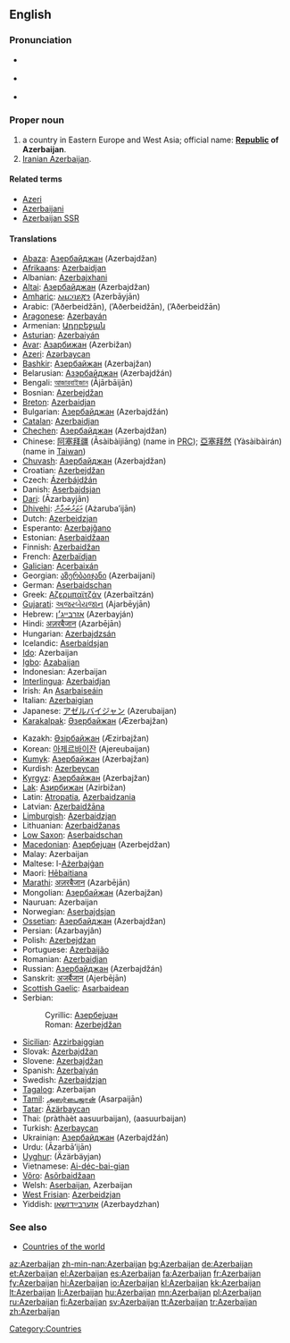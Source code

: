 ==English==
{{wikipedia}}

===Pronunciation===
* {{a|UK}} {{IPA|/ˌæz.ə.baɪˈdʒɑːn/}}
* {{a|UK}} {{IPA|/ˌæz.ɚ.baɪˈʒɑːn/}}
* {{audio|en-us-Azerbaijan.ogg|Audio (US)}}

===Proper noun===
{{en-proper noun}}

# a country in Eastern Europe and West Asia; official name: '''[[Republic]] of Azerbaijan'''.
# [[Iranian Azerbaijan]].

====Related terms====
* [[Azeri]]
* [[Azerbaijani]]
* [[Azerbaijan SSR]]

====Translations====
{{trans-top|country in Eastern Europe}}
* [[Abaza]]: [[Азербайджан]] (Azerbajdžan)
* [[Afrikaans]]: [[Azerbaidjan]]
* Albanian: [[Azerbajxhani]]
* [[Altai]]: [[Азербайджан]] (Azerbajdžan)
* [[Amharic]]: [[አዜርባይጃን]] (Azerbāyjān)
* Arabic: {{Arab|[[آذربيجان]]}} (’Aðerbeidžān), {{Arab|[[أذربيجان]]}} (’Aðerbeidžān), {{Arab|[[اذربيجان]]}} (’Aðerbeidžān)
* [[Aragonese]]: [[Azerbayán]] {{m}}
* Armenian: [[Ադրբեջան]] {{unicode|(Adrbeǰan)}}
* [[Asturian]]: [[Azerbaiyán]] {{m}}
* [[Avar]]: [[Азарбижан]] (Azerbižan)
* [[Azeri]]: [[Azərbaycan]]
* [[Bashkir]]: [[Азербайжан]] (Azerbajžan)
* Belarusian: [[Азэрбайджан]] (Azerbajdžán) {{m}}
* Bengali: [[আজারবাইজান]] (Ājārbāijān)
* Bosnian: [[Azerbejdžan]] {{m}}
* [[Breton]]: [[Azerbaidjan]]
* Bulgarian: [[Азербайджан]] (Azerbajdžán) {{m}}
* [[Catalan]]: [[Azerbaidjan]] {{m}}
* [[Chechen]]: [[Азербайджан]] (Azerbajdžan)
* Chinese: [[阿塞拜疆]] (Āsàibàijiāng) (name in [[w:People's Republic of China|PRC]]); [[亞塞拜然]] (Yàsàibàirán) (name in [[Taiwan]])
* [[Chuvash]]: [[Азербайджан]] (Azerbajdžan)
* Croatian: [[Azerbejdžan]]
* Czech: [[Ázerbájdžán]] {{m}}
* Danish: [[Aserbajdsjan]]
* [[Dari]]: {{fa-Arab|[[آذربایجان]]}} (Āzarbayjān)
* [[Dhivehi]]: [[އަޒަރުބައިޖާން]] (Ażaruba’ijān)
* Dutch: [[Azerbeidzjan]]
* Esperanto: [[Azerbajĝano]]
* Estonian: [[Aserbaidžaan]]
* Finnish: [[Azerbaidžan]]
* French: [[Azerbaïdjan]] {{m}}
* [[Galician]]: [[Acerbaixán]] {{m}}
* Georgian: [[აზერბაიჯანი]] (Azerbaijani)
* German: [[Aserbaidschan]] {{n}}
* Greek: [[Αζερμπαϊτζάν]] (Azerbaïtzán) {{n}}
* [[Gujarati]]: [[અજરબેયજાન]] (Ajarbēyjān)
* Hebrew: [[אזרבייג׳ן]] (Azerbayján)
* Hindi: [[अज़रबैजान]] (Azarbējān)
* Hungarian: [[Azerbajdzsán]]
* Icelandic: [[Aserbaídsjan]]
* [[Ido]]: Azerbaijan
* [[Igbo]]: [[Azabaijan]]
* Indonesian: Azerbaijan
* [[Interlingua]]: [[Azerbaidjan]]
* Irish: An [[Asarbaiseáin]]
* Italian: [[Azerbaigian]] {{m}}
* Japanese: [[アゼルバイジャン]] (Azerubaijan)
* [[Karakalpak]]: [[Әзербайжан]] (Æzerbajžan)
{{trans-mid}}
* Kazakh: [[Әзірбайжан]] (Æzirbajžan)
* Korean: [[아제르바이잔]] (Ajereubaijan)
* [[Kumyk]]: [[Азербайжан]] (Azerbajžan)
* Kurdish: [[Azerbeycan]]
* [[Kyrgyz]]: [[Азербайжан]] (Azerbajžan)
* [[Lak]]: [[Азирбижан]] (Azirbižan)
* Latin: [[Atropatia]], [[Azerbaidzania]] {{f}}
* Latvian: [[Azerbaidžāna]]
* [[Limburgish]]: [[Azerbaidzjan]]
* Lithuanian: [[Azerbaidžanas]]
* [[Low Saxon]]: [[Aserbaidschan]]
* [[Macedonian]]: [[Азербејџан]] (Azerbejdžan)
* Malay: Azerbaijan
* Maltese: l-[[Ażerbajġan]]
* Maori: [[Hēbaitiana]]
* [[Marathi]]: [[अज़रबैजान]] (Azarbējān)
* Mongolian: [[Азербайжан]] (Azerbajžan)
* Nauruan: Azerbaijan
* Norwegian: [[Aserbajdsjan]]
* [[Ossetian]]: [[Азербайджан]] (Azerbajdžan)
* Persian: {{fa-Arab|[[آذربایجان]]}} (Azarbayjân)
* Polish: [[Azerbejdżan]] {{m}}
* Portuguese: [[Azerbaijão]] {{m}}
* Romanian: [[Azerbaidjan]] {{n}}
* Russian: [[Азербайджан]] (Azerbajdžán) {{m}}
* Sanskrit: [[अजर्बैजान]] (Ajerbējān)
* [[Scottish Gaelic]]: [[Asarbaidean]]
* Serbian:
*: Cyrillic: [[Азербејџан]] {{m}}
*: Roman: [[Azerbejdžan]] {{m}}
* [[Sicilian]]: [[Azzirbaiggian]] {{m}}
* Slovak: [[Azerbajdžan]] {{m}}
* Slovene: [[Azerbajdžan]] {{m}}
* Spanish: [[Azerbaiyán]] {{m}}
* Swedish: [[Azerbajdzjan]]
* [[Tagalog]]: Azerbaijan
* [[Tamil]]: [[அஸர்பைஜான்]] (Asarpaijān)
* [[Tatar]]: [[Äzärbaycan]]
* Thai: {{Thai|[[ประเทศอาเซอร์ไบจาน]]}} (pràthàèt aasuurbaijan), {{Thai|[[อาเซอร์ไบจัน]]}} (aasuurbaijan)
* Turkish: [[Azerbaycan]]
* Ukrainian: [[Азербайджан]] (Azerbajdžán) {{m}}
* Urdu: {{ur-Arab|[[آذربائجان]]}} (Āzarbā’ijān)
* [[Uyghur]]: {{ug-Arab|[[ئازەربەيجان]]}} (Äzärbäyjan)
* Vietnamese: [[Ai-déc-bai-gian]]
* [[Võro]]: [[Asõrbaidžaan]]
* Welsh: [[Aserbaijan]], Azerbaijan
* [[West Frisian]]: [[Azerbeidzjan]]
* Yiddish: [[אַזערבײַדזשאַן]] (Azerbaydzhan)
{{trans-bottom}}

===See also===
* [[Appendix:Countries of the world|Countries of the world]]

[[Category:Countries]]

[[az:Azerbaijan]]
[[zh-min-nan:Azerbaijan]]
[[bg:Azerbaijan]]
[[de:Azerbaijan]]
[[et:Azerbaijan]]
[[el:Azerbaijan]]
[[es:Azerbaijan]]
[[fa:Azerbaijan]]
[[fr:Azerbaijan]]
[[fy:Azerbaijan]]
[[hi:Azerbaijan]]
[[io:Azerbaijan]]
[[kl:Azerbaijan]]
[[kk:Azerbaijan]]
[[lt:Azerbaijan]]
[[li:Azerbaijan]]
[[hu:Azerbaijan]]
[[mn:Azerbaijan]]
[[pl:Azerbaijan]]
[[ru:Azerbaijan]]
[[fi:Azerbaijan]]
[[sv:Azerbaijan]]
[[tt:Azerbaijan]]
[[tr:Azerbaijan]]
[[zh:Azerbaijan]]